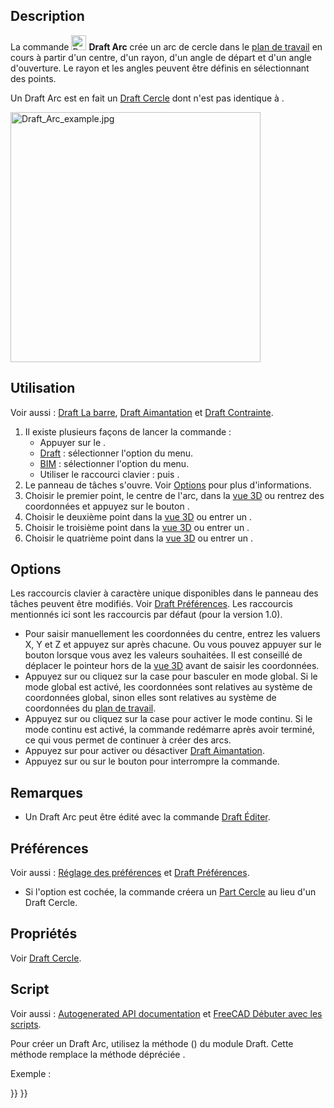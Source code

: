 <languages/>

{{Docnav/fr
|[[Draft_Fillet/fr|Congé]]
|[[Draft_Arc_3Points/fr|Arc par 3 points]]
|[[Draft_Workbench/fr|Atelier Draft]]
|IconL=Draft_Fillet.svg 
|IconR=Draft_Arc_3Points.svg
|IconC=Workbench_Draft.svg
}}

{{GuiCommand/fr
|Name=Draft_Arc
|Name/fr=Draft Arc
|MenuLocation=Draft : Formes → Outils pour les arcs → Arc<br><br>BIM : Formes 2D → Arc
|Workbenches=[[Draft_Workbench/fr|Draft]], [[BIM_Workbench/fr|BIM]]
|Shortcut={{KEY|A}} {{KEY|R}}
|Version=0.7
|SeeAlso=[[Draft_Arc_3Points/fr|Draft Arc par 3 Points]], [[Draft_Circle/fr|Draft Cercle]]
}}

==Description==

La commande [[Image:Draft_Arc.svg|24px]] '''Draft Arc''' crée un arc de cercle dans le [[Draft_SelectPlane/fr|plan de travail]] en cours à partir d'un centre, d'un rayon, d'un angle de départ et d'un angle d'ouverture. Le rayon et les angles peuvent être définis en sélectionnant des points.

Un Draft Arc est en fait un [[Draft_Circle/fr|Draft Cercle]] dont {{PropertyData|First Angle}} n'est pas identique à {{PropertyData|Last Angle}}.

[[Image:Draft_Arc_example.jpg|400px]] 
{{Caption|Arc défini par quatre points, centre, rayon, point initial de l'arc et point final de l'arc}}

<span id="Usage"></span>
==Utilisation==

Voir aussi : [[Draft_Tray/fr|Draft La barre]], [[Draft_Snap/fr|Draft Aimantation]] et [[Draft_Constrain/fr|Draft Contrainte]].

# Il existe plusieurs façons de lancer la commande :
#* Appuyer sur le {{Button|[[Image:Draft_Arc.svg|16px]] [[Draft_Arc/fr|Arc]]}}.
#* [[Draft_Workbench/fr|Draft]] : sélectionner l'option {{MenuCommand|Formes → Outils pour les arcs → [[Image:Draft_Arc.svg|16px]] Arc}} du menu.
#* [[BIM_Workbench/fr|BIM]] : sélectionner l'option {{MenuCommand|Formes 2D → [[Image:Draft_Arc.svg|16px]] Arc}} du menu.
#* Utiliser le raccourci clavier : {{KEY|A}} puis {{KEY|R}}.
# Le panneau de tâches {{MenuCommand|Arc}} s'ouvre. Voir [[#Options|Options]] pour plus d'informations.
# Choisir le premier point, le centre de l'arc, dans la [[3D_view/fr|vue 3D]] ou rentrez des coordonnées et appuyez sur le bouton {{Button|[[Image:Draft_AddPoint.svg|16px]] Entrer un point}}.
# Choisir le deuxième point dans la [[3D_view/fr|vue 3D]] ou entrer un {{MenuCommand|Rayon}}.
# Choisir le troisième point dans la [[3D_view/fr|vue 3D]] ou entrer un {{MenuCommand|Angle de départ}}.
# Choisir le quatrième point dans la [[3D_view/fr|vue 3D]] ou entrer un {{MenuCommand|Angle d'ouverture}}.

==Options==

Les raccourcis clavier à caractère unique disponibles dans le panneau des tâches peuvent être modifiés. Voir [[Draft_Preferences/fr|Draft Préférences]]. Les raccourcis mentionnés ici sont les raccourcis par défaut (pour la version 1.0).

* Pour saisir manuellement les coordonnées du centre, entrez les valuers X, Y et Z et appuyez sur {{KEY|Entrée}} après chacune. Ou vous pouvez appuyer sur le bouton {{Button|[[Image:Draft_AddPoint.svg|16px]] Entrer un point}} lorsque vous avez les valeurs souhaitées. Il est conseillé de déplacer le pointeur hors de la [[3D_view/fr|vue 3D]] avant de saisir les coordonnées.
* Appuyez sur {{KEY|G}} ou cliquez sur la case {{MenuCommand|Global}} pour basculer en mode global. Si le mode global est activé, les coordonnées sont relatives au système de coordonnées global, sinon elles sont relatives au système de coordonnées du [[Draft_SelectPlane/fr|plan de travail]].
* Appuyez sur {{KEY|N}} ou cliquez sur la case {{MenuCommand|Continuer}} pour activer le mode continu. Si le mode continu est activé, la commande redémarre après avoir terminé, ce qui vous permet de continuer à créer des arcs.
* Appuyez sur {{KEY|S}} pour activer ou désactiver [[Draft_Snap/fr|Draft Aimantation]].
* Appuyez sur {{KEY|Échap}} ou sur le bouton {{Button|Fermer}} pour interrompre la commande.

<span id="Notes"></span>
==Remarques==

* Un Draft Arc peut être édité avec la commande [[Draft_Edit/fr|Draft Éditer]].

<span id="Preferences"></span>
==Préférences==

Voir aussi : [[Preferences_Editor/fr|Réglage des préférences]] et [[Draft_Preferences/fr|Draft Préférences]].

* Si l'option {{MenuCommand|Édition → Préférences... → Draft → Général → Créer des primitives Part si possible}} est cochée, la commande créera un [[Part_Circle/fr|Part Cercle]] au lieu d'un Draft Cercle.

<span id="Properties"></span>
==Propriétés==

Voir [[Draft_Circle/fr#Propri.C3.A9t.C3.A9s|Draft Cercle]].

<span id="Scripting"></span>
==Script==

Voir aussi : [https://freecad.github.io/SourceDoc/ Autogenerated API documentation] et [[FreeCAD_Scripting_Basics/fr|FreeCAD Débuter avec les scripts]].

Pour créer un Draft Arc, utilisez la méthode {{incode|make_circle}} ({{Version/fr|0.19}}) du module Draft. Cette méthode remplace la méthode dépréciée {{incode|makeCircle}}.

Exemple :

{{Code|code=
import FreeCAD as App
import Draft

doc = App.newDocument()

arc1 = Draft.make_circle(200, startangle=0, endangle=90)
arc2 = Draft.make_circle(500, startangle=20, endangle=160)
arc3 = Draft.make_circle(750, startangle=-30, endangle=-150)

doc.recompute()
}}


{{Docnav/fr
|[[Draft_Fillet/fr|Congé]]
|[[Draft_Arc_3Points/fr|Arc par 3 points]]
|[[Draft_Workbench/fr|Atelier Draft]]
|IconL=Draft_Fillet.svg 
|IconR=Draft_Arc_3Points.svg
|IconC=Workbench_Draft.svg
}}

{{Draft Tools navi{{#translation:}}}}
{{Userdocnavi{{#translation:}}}}